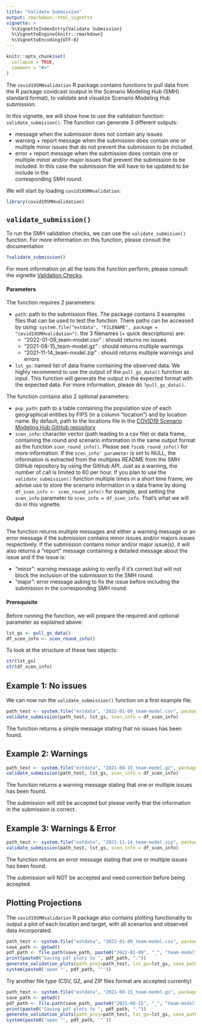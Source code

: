 ```yaml
---
title: "Validate Submission"
output: rmarkdown::html_vignette
vignette: >
  %\VignetteIndexEntry{Validate Submission}
  %\VignetteEngine{knitr::rmarkdown}
  %\VignetteEncoding{UTF-8}
---
```


```r
knitr::opts_chunk$set(
  collapse = TRUE,
  comment = "#>"
)
```

The `covid19SMHvalidation` R package contains functions to pull data from the 
R package covidcast (output in the Scenario Modeling Hub (SMH) standard format),
to validate and visualize Scenario Modeling Hub submission.

In this vignette, we will show how to use the validation function: 
`validate_submision()`. The function can generate 3 different outputs:

 * message when the submission does not contain any issues
 * warning + report message when the submission does contain one or multiple 
 minor issues that do not prevent the submission to be included.
 * error + report message when the submission does contain one or multiple 
 minor and/or major issues that prevent the submission to be included. In this 
 case the submission file will have to be updated to be include in the \
 corresponding SMH round. 

We will start by loading `covid19SMHvalidation`:

```r
library(covid19SMHvalidation)
```

## `validate_submission()`

To run the SMH validation checks, we can use the `validate_submision()` 
function. For more information on this function, please consult the 
documentation

```r
?validate_submission()
```

For more information on all the tests the function perform, please consult the
vignette [Validation Checks](validation-checks.html).

#### Parameters

The function requires 2 parameters:

* `path`: path to the submission files. The package contains 3 examples files 
that can be used to test the function. There paths can be accessed by using: 
`system.file("extdata", "FILENAME", package = "covid19SMHvalidation")`. the
3 filenames (+ quick descriptions) are:
    * "2022-01-09_team-model.csv" : should returns no issues
    * "2021-08-15_team-model.gz" : should returns multiple warnings
    * "2021-11-14_team-model.zip" : should returns multiple warnings and errors
* `lst_gs`: named list of data frame containing the observed data. 
We highly recommend to use the output of the `pull_gs_data()` function as input.
This function will generate the output in the expected format with the expected 
data. For more information, please do `?pull_gs_data()`.

The function contains also 2 optional parameters:

* `pop_path`: path to a table containing the population size of each 
geographical entities by FIPS (in a column "location") and by location name. 
By default, path to the locations file in the 
[COVID19 Scenario Modeling Hub GitHub repository](https://github.com/midas-network/covid19-scenario-modeling-hub/blob/master/data-locations/locations.csv)
* `scen_info`: character vector (path leading to a csv file) or data frame, 
containing the round and scenario information in the same output format as the 
function `scen_round_info()`. Please see `?sceb_round_info()` for more 
information. If the `scen_info' parameter` is set to NULL, the information is
extracted from the multiples README from the SMH GitHub repository by using the 
GitHub API. Just as a warning, the number of call is limited to 60 per hour. 
If you plan to use the `validate_submission()` function multiple times in a 
short time frame, we advise use to store the scenario information in a data 
frame by doing `df_scen_info <- scen_round_info()` for example, and setting the 
`scen_info` parameter to `scen_info = df_scen_info`. That's what we will do in
this vignette. 

#### Output

The function returns multiple messages and either a warning message or an error
message if the submission contains minor issues and/or majors issues 
respectively. 
If the submission contains minor and/or major issue(s), it will also returns
a "report" message containing a detailed message about the issue and if the
issue is:

* "minor": warning message asking to verify if it's correct but will not block
the inclusion of the submission to the SMH round.
* "major": error message asking to fix the issue before including the submission
in the corresponding SMH round.

#### Prerequisite

Before running the function, we will prepare the required and optional parameter
as explained above:

```r
lst_gs <- pull_gs_data()
df_scen_info <- scen_round_info()
```

To look at the structure of these two objects:

```r
str(lst_gs)
str(df_scen_info)
```

## Example 1: No issues

We can now run the `validate_submission()` function on a first example file.

```r
path_test <- system.file("extdata", "2022-01-09_team-model.csv", package = "covid19SMHvalidation")
validate_submission(path_test, lst_gs, scen_info = df_scen_info)
```

The function returns a simple message stating that no issues has been found.

## Example 2: Warnings

```r
path_test <- system.file("extdata", "2021-08-15_team-model.gz", package = "covid19SMHvalidation")
validate_submission(path_test, lst_gs, scen_info = df_scen_info)
```

The function returns a warning message stating that one or multiple issues 
has been found.

The submission will still be accepted but please verify that the information
in the submission is correct. 

## Example 3: Warnings & Error

```r
path_test <- system.file("extdata", "2021-11-14_team-model.zip", package = "covid19SMHvalidation")
validate_submission(path_test, lst_gs, scen_info = df_scen_info)
```

The function returns an error message stating that one or multiple issues 
has been found.

The submission will NOT be accepted and need correction before being accepted.


## Plotting Projections

The `covid19SMHvalidation` R package also contains plotting functionality to output a plot of each location and target, with all scenarios and observed data incorporated.

```r
path_test <- system.file("extdata", "2022-01-09_team-model.csv", package = "covid19SMHvalidation")
save_path <- getwd()
pdf_path <- file.path(save_path, paste0("2022-01-09", "_", "team-model", "_plots.pdf"))
print(paste0("Saving pdf plots to ", pdf_path, "."))
generate_validation_plots(path_proj=path_test, lst_gs=lst_gs, save_path=getwd(), y_sqrt = FALSE, plot_quantiles = c(0.025, 0.975))
system(paste0('open "', pdf_path, '"'))
```

Try another file type (CSV, GZ, and ZIP files format are accepted currently)

```r
path_test <- system.file("extdata", "2021-08-15_team-model.gz", package = "covid19SMHvalidation")
save_path <- getwd()
pdf_path <- file.path(save_path, paste0("2021-08-15", "_", "team-model", "_plots.pdf"))
print(paste0("Saving pdf plots to ", pdf_path, "."))
generate_validation_plots(path_proj=path_test, lst_gs=lst_gs, save_path=getwd(), y_sqrt = FALSE, plot_quantiles = c(0.025, 0.975))
system(paste0('open "', pdf_path, '"'))
```

